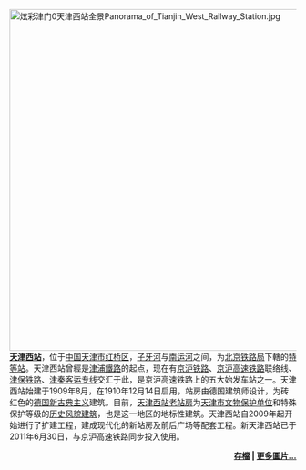 [[File:炫彩津门0天津西站全景Panorama_of_Tianjin_West_Railway_Station.jpg|600px]]
'''[[天津西站|天津西站]]'''，位于[[中国|中国]][[天津市|天津市]][[红桥区|红桥区]]，[[子牙河|子牙河]]与[[南运河|南运河]]之间，为[[北京铁路局|北京铁路局]]下轄的[[特等站_(中鐵)|特等站]]。天津西站曾經是[[京沪铁路|津浦鐵路]]的起点，现在有[[京沪铁路|京沪铁路]]、[[京沪高速铁路|京沪高速铁路]]联络线、[[津保铁路|津保铁路]]、[[津秦客运专线|津秦客运专线]]交汇于此，是京沪高速铁路上的五大始发车站之一。天津西站始建于1909年8月，在1910年12月14日启用，站房由德国建筑师设计，为砖红色的[[德国|德国]][[新古典主义|新古典主义]]建筑。目前，[[天津西站老站房|天津西站老站房]]为[[天津市文物保护单位|天津市文物保护单位]]和特殊保护等级的[[天津历史风貌建筑|历史风貌建筑]]，也是这一地区的地标性建筑。天津西站自2009年起开始进行了扩建工程，建成现代化的新站房及前后广场等配套工程。新天津西站已于2011年6月30日，与京沪高速铁路同步投入使用。
<div align="right">
'''[[Portal:天津/精選圖片/存檔|存檔]] | [[:Category:天津圖像|更多圖片...]]'''
</div>